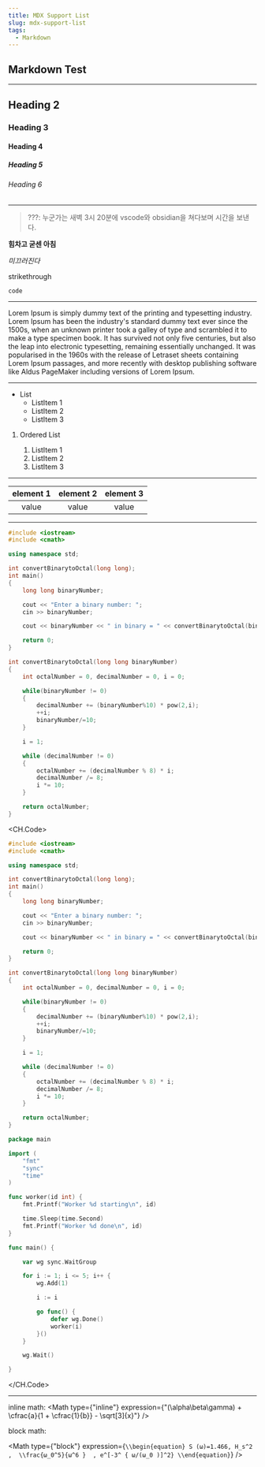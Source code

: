 ```yaml
---
title: MDX Support List
slug: mdx-support-list
tags:
  - Markdown
---
```


## Markdown Test

---

## Heading 2

### Heading 3

#### Heading 4

##### Heading 5

###### Heading 6

---

> ???: 누군가는 새벽 3시 20분에 vscode와 obsidian을 쳐다보며 시간을 보낸다.

**힘차고 굳센 아침**

_미끄러진다_

<Delete>strikethrough</Delete>

`code`

---

Lorem Ipsum is simply dummy text of the printing and typesetting industry. Lorem Ipsum has been the industry's standard dummy text ever since the 1500s, when an unknown printer took a galley of type and scrambled it to make a type specimen book. It has survived not only five centuries, but also the leap into electronic typesetting, remaining essentially unchanged. It was popularised in the 1960s with the release of Letraset sheets containing Lorem Ipsum passages, and more recently with desktop publishing software like Aldus PageMaker including versions of Lorem Ipsum.

---

- List
  - ListItem 1
  - ListItem 2
  - ListItem 3

1. Ordered List

   1. ListItem 1
   2. ListItem 2
   3. ListItem 3

---

| element 1 | element 2 | element 3 |
| :-------: | :-------: | :-------: |
|   value   |   value   |   value   |

---

```cpp example.cpp
#include <iostream>
#include <cmath>

using namespace std;

int convertBinarytoOctal(long long);
int main()
{
    long long binaryNumber;

    cout << "Enter a binary number: ";
    cin >> binaryNumber;

    cout << binaryNumber << " in binary = " << convertBinarytoOctal(binaryNumber) << " in octal ";

    return 0;
}

int convertBinarytoOctal(long long binaryNumber)
{
    int octalNumber = 0, decimalNumber = 0, i = 0;

    while(binaryNumber != 0)
    {
        decimalNumber += (binaryNumber%10) * pow(2,i);
        ++i;
        binaryNumber/=10;
    }

    i = 1;

    while (decimalNumber != 0)
    {
        octalNumber += (decimalNumber % 8) * i;
        decimalNumber /= 8;
        i *= 10;
    }

    return octalNumber;
}
```

<CH.Code>

```cpp example.cpp
#include <iostream>
#include <cmath>

using namespace std;

int convertBinarytoOctal(long long);
int main()
{
    long long binaryNumber;

    cout << "Enter a binary number: ";
    cin >> binaryNumber;

    cout << binaryNumber << " in binary = " << convertBinarytoOctal(binaryNumber) << " in octal ";

    return 0;
}

int convertBinarytoOctal(long long binaryNumber)
{
    int octalNumber = 0, decimalNumber = 0, i = 0;

    while(binaryNumber != 0)
    {
        decimalNumber += (binaryNumber%10) * pow(2,i);
        ++i;
        binaryNumber/=10;
    }

    i = 1;

    while (decimalNumber != 0)
    {
        octalNumber += (decimalNumber % 8) * i;
        decimalNumber /= 8;
        i *= 10;
    }

    return octalNumber;
}
```

```go example.go
package main

import (
    "fmt"
    "sync"
    "time"
)

func worker(id int) {
    fmt.Printf("Worker %d starting\n", id)

    time.Sleep(time.Second)
    fmt.Printf("Worker %d done\n", id)
}

func main() {

    var wg sync.WaitGroup

    for i := 1; i <= 5; i++ {
        wg.Add(1)

        i := i

        go func() {
            defer wg.Done()
            worker(i)
        }()
    }

    wg.Wait()

}
```

</CH.Code>

---

inline math: <Math type={"inline"} expression={"(\\alpha\\beta\\gamma) + \\cfrac{a}{1 + \\cfrac{1}{b}} - \\sqrt[3]{x}"} />

block math:

<Math
  type={"block"}
  expression={`\\begin{equation}
    S (ω)=1.466, H_s^2 ,  \\frac{ω_0^5}{ω^6 }  , e^[-3^ { ω/(ω_0 )]^2}
    \\end{equation}`}
/>
